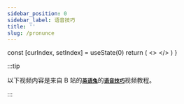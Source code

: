```yaml
---
sidebar_position: 0
sidebar_label: 语音技巧
title: ''
slug: /pronunce
---
```



  const [curIndex, setIndex] = useState(0)
  return (
    <>
      <meta name="referrer" content="no-referrer" />
      <VideoPlayer item={features[curIndex]} />
      <VideoCardList list={features} curIndex={curIndex} setIndex={setIndex} />
    </>
  )
}

:::tip

以下视频内容是来自 B 站的[**`英语兔`**](https://space.bilibili.com/483162496)的[**`语音技巧`**](https://space.bilibili.com/483162496/favlist?fid=975864096&ftype=create)视频教程。

:::

<PronunciationFeatures />
